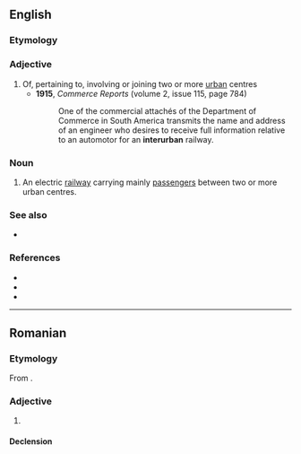 ==English==

===Etymology===
{{prefix|en|inter|urban}}

===Adjective===
{{en-adj|-}}

# Of, pertaining to, involving or joining two or more [[urban]] centres
#* '''1915''', ''Commerce Reports'' (volume 2, issue 115, page 784)
#*: One of the commercial attachés of the Department of Commerce in South America transmits the name and address of an engineer who desires to receive full information relative to an automotor for an '''interurban''' railway.

===Noun===
{{en-noun}}

# {{lb|en|rail|US}} An electric [[railway]] carrying mainly [[passenger]]s between two or more urban centres.

===See also===
* {{l|en|intraurban}}

===References===
* {{R:OneLook}}
* {{pedia}}
* {{R:Century 1911}}

----

==Romanian==

===Etymology===
From {{bor|ro|fr|interurbain}}.

===Adjective===
{{ro-adj}}

# {{l|en|interurban}}

====Declension====
{{ro-decl-adj}}